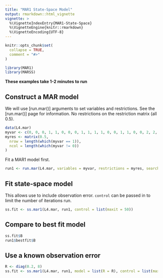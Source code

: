 ```yaml
---
title: "MAR1 State-Space Model"
output: rmarkdown::html_vignette
vignette: >
  %\VignetteIndexEntry{MAR1-State-Space}
  %\VignetteEngine{knitr::rmarkdown}
  %\VignetteEncoding{UTF-8}
---
```


```r
knitr::opts_chunk$set(
  collapse = TRUE,
  comment = "#>"
)
```

```r
library(MAR1)
library(MARSS)
```

**These examples take 1-2 minutes to run**

## Construct a MAR model

We will use [run.mar()] arguments to set variables and restrictions. See the [run.mar()] page for information. No restrictions on the restriction matrix (all 0.5).

```r
data(L4.mar)
myvar <- c(0, 0, 0, 1, 1, 0, 0, 0, 1, 1, 1, 1, 0, 0, 1, 1, 0, 0, 2, 2, 2) # 8 variates, 3 covariates
myres <- matrix(0.5,
  nrow = length(which(myvar == 1)),
  ncol = length(which(myvar != 0))
)
```

Fit a MAR1 model first.

```r
run1 <- run.mar(L4.mar, variables = myvar, restrictions = myres, search = "exhaustive")
```

## Fit state-space model

This allows use to include observation error. `control` can be passed in to limit the number of iterations run.

```r
ss.fit <- ss.mar1(L4.mar, run1, control = list(maxit = 50))
```

## Compare to best fit model

```r
ss.fit$B
run1$bestfit$B
```

## Use a known observation error

```r
R <- diag(0.2, 8)
ss.fit <- ss.mar1(L4.mar, run1, model = list(R = R), control = list(maxit = 50))
```
